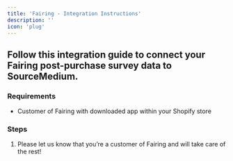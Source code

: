 ```yaml
---
title: 'Fairing - Integration Instructions'
description: ''
icon: 'plug'
---
```


## Follow this integration guide to connect your Fairing post-purchase survey data to SourceMedium.

### Requirements

- Customer of Fairing with downloaded app within your Shopify store

### Steps

1. Please let us know that you’re a customer of Fairing and will take care of the rest!